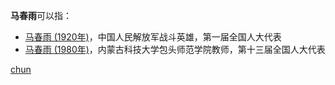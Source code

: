'''马春雨'''可以指：
* [[马春雨_(1920年)|马春雨 (1920年)]]，中国人民解放军战斗英雄，第一届全国人大代表
* [[马春雨_(1980年)|马春雨 (1980年)]]，内蒙古科技大学包头师范学院教师，第十三届全国人大代表

{{disambig}}

[[Category:三字马姓人名消歧义|chun]]